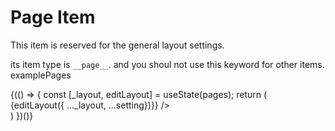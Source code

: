 

<Meta title="Documentation/Items/Reserved Items/Page Setting" />

# Page Item

This item is reserved for the general layout settings.

its item type is  `__page__`. and you shoul not use this keyword for other items.
examplePages

<Canvas>
  <BuilderProvider>
    {(() => {
      const [_layout, editLayout] = useState(pages);
      return (
        <div className="jfReport">
          <PropProvider settings={_layout}>
            <BuilderProvider isRightPanelOpen editedElement="p_72m4j4">
              <RightPanel
                pages={pages}
                onSettingChange={(id, setting) => {editLayout({ ..._layout, ...setting})}}
              />
            </BuilderProvider>
          </PropProvider>
        </div>
      )
    })()}
  </BuilderProvider>
</Canvas>